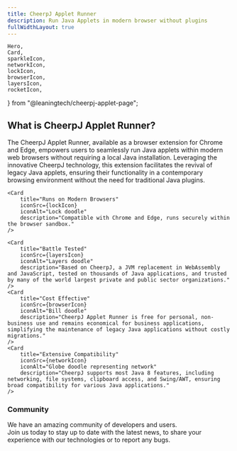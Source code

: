 ```yaml
---
title: CheerpJ Applet Runner
description: Run Java Applets in modern browser without plugins
fullWidthLayout: true
---
```


	Hero,
	Card,
	sparkleIcon,
	networkIcon,
	lockIcon,
	browserIcon,
	layersIcon,
	rocketIcon,
} from "@leaningtech/cheerpj-applet-page";

<Hero />

<section class="w-full max-w-prose mx-auto text-lg leading-normal px-2 py-16 text-pretty">
	<h2 class="text-3xl font-semibold text-primary-500 mb-4">
		What is CheerpJ Applet Runner?
	</h2>
	<p>
		The CheerpJ Applet Runner, available as a browser extension for Chrome and
		Edge, empowers users to seamlessly run Java applets within modern web
		browsers without requiring a local Java installation. Leveraging the
		innovative CheerpJ technology, this extension facilitates the revival of
		legacy Java applets, ensuring their functionality in a contemporary browsing
		environment without the need for traditional Java plugins.
	</p>
</section>

<section
	class="w-full max-w-screen-2xl mx-auto px-4 sm:px-8 space-y-4 flex flex-wrap items-center justify-center p-10"
	id="features"
>
	<Card
		title="Applets without Java Desktop"
		iconSrc={sparkleIcon}
		iconAlt="Sparkles doodle"
		description="Run Java Applets without a local Java installation, all within your browser."
	/>
	<Card
		title="Easy to Use"
		iconSrc={rocketIcon}
		iconAlt="Rocket doodle"
		description="CheerpJ Applet Runner offers a straightforward, one-click solution for both end-users and organizations, simplifying the use of legacy Java applications with minimal setup."
	/>

    <Card
    	title="Runs on Modern Browsers"
    	iconSrc={lockIcon}
    	iconAlt="Lock doodle"
    	description="Compatible with Chrome and Edge, runs securely within the browser sandbox."
    />

    <Card
    	title="Battle Tested"
    	iconSrc={layersIcon}
    	iconAlt="Layers doodle"
    	description="Based on CheerpJ, a JVM replacement in WebAssembly and JavaScript, tested on thousands of Java applications, and trusted by many of the world largest private and public sector organizations."
    />
    <Card
    	title="Cost Effective"
    	iconSrc={browserIcon}
    	iconAlt="Bill doodle"
    	description="CheerpJ Applet Runner is free for personal, non-business use and remains economical for business applications, simplifying the maintenance of legacy Java applications without costly migrations."
    />
    <Card
    	title="Extensive Compatibility"
    	iconSrc={networkIcon}
    	iconAlt="Globe doodle representing network"
    	description="CheerpJ supports most Java 8 features, including networking, file systems, clipboard access, and Swing/AWT, ensuring broad compatibility for various Java applications."
    />

</section>
<section class="px-4 sm:px-8 py-16 space-y-4 m-auto mb-10 flex col-span-1 items-center justify-center rounded-lg">
	<div>
		<h3 class="font-semibold sm:text-3xl md:text-4xl">Community</h3>
		<p class="pt-4 text-stone-400 leading-7">
			We have an amazing community of developers and users. <br />
			Join us today to stay up to date with the latest news, to share your experience
			with our technologies or to report any bugs.
		</p>
		<div class="mt-4 flex flex-wrap gap-4 pt-5">
			<LinkButton
				href="https://github.com/leaningtech/cheerpj-applet-runner"
				label="Report a bug"
				type="primary"
				iconRight="mdi:github"
			/>
			<LinkButton
				href={DISCORD_URL}
				label="Join the community"
				type="discord"
				iconRight="ic:baseline-discord"
			/>
			<LinkButton
				href="/docs/cheerpj-applet-runner/getting-started"
				label="Documentation"
				type="secondary"
				iconRight="iconoir:google-docs"
			/>
		</div>
	</div>
</section>
